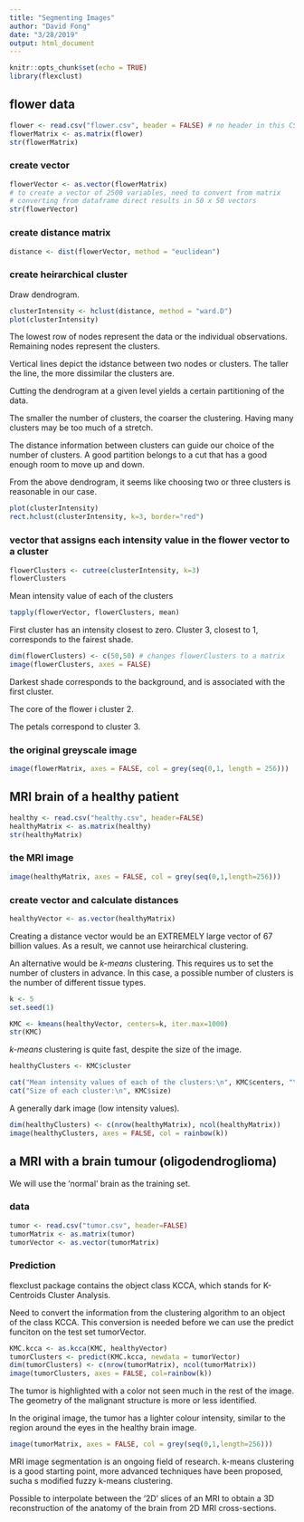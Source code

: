 ```yaml
---
title: "Segmenting Images"
author: "David Fong"
date: "3/28/2019"
output: html_document
---
```


```r
knitr::opts_chunk$set(echo = TRUE)
library(flexclust)
```

## flower data

```r
flower <- read.csv("flower.csv", header = FALSE) # no header in this CSV file
flowerMatrix <- as.matrix(flower)
str(flowerMatrix)
```

### create vector

```r
flowerVector <- as.vector(flowerMatrix)
# to create a vector of 2500 variables, need to convert from matrix
# converting from dataframe direct results in 50 x 50 vectors
str(flowerVector)
```

### create distance matrix

```r
distance <- dist(flowerVector, method = "euclidean")
```

### create heirarchical cluster

Draw dendrogram.

```r
clusterIntensity <- hclust(distance, method = "ward.D")
plot(clusterIntensity)
```

The lowest row of nodes represent the data or the individual observations.
Remaining nodes represent the clusters.

Vertical lines depict the idstance between two nodes or clusters.
The taller the line, the more dissimilar the clusters are.

Cutting the dendrogram at a given level yields a certain partitioning of the data.

The smaller the number of clusters, the coarser the clustering.
Having many clusters may be too much of a stretch.

The distance information between clusters can guide our choice of the number of clusters. A good partition belongs to a cut that has a good enough room to move up and down.

From the above dendrogram, it seems like choosing two or three clusters is reasonable in our case.

```r
plot(clusterIntensity)
rect.hclust(clusterIntensity, k=3, border="red")
```

### vector that assigns each intensity value in the flower vector to a cluster

```r
flowerClusters <- cutree(clusterIntensity, k=3)
flowerClusters
```

Mean intensity value of each of the clusters

```r
tapply(flowerVector, flowerClusters, mean)
```

First cluster has an intensity closest to zero. Cluster 3, closest to 1, corresponds to the fairest shade.

```r
dim(flowerClusters) <- c(50,50) # changes flowerClusters to a matrix
image(flowerClusters, axes = FALSE)
```

Darkest shade corresponds to the background, and is associated with the first cluster.

The core of the flower i cluster 2.

The petals correspond to cluster 3.

### the original greyscale image

```r
image(flowerMatrix, axes = FALSE, col = grey(seq(0,1, length = 256)))
```

## MRI brain of a healthy patient

```r
healthy <- read.csv("healthy.csv", header=FALSE)
healthyMatrix <- as.matrix(healthy)
str(healthyMatrix)
```

### the MRI image

```r
image(healthyMatrix, axes = FALSE, col = grey(seq(0,1,length=256)))
```

### create vector and calculate distances

```r
healthyVector <- as.vector(healthyMatrix)
```

Creating a distance vector would be an EXTREMELY large vector
of 67 billion values. As a result, we cannot use heirarchical clustering.

An alternative would be *k-means* clustering. This requires us to
set the number of clusters in advance. In this case, a possible number
of clusters is the number of different tissue types.

```r
k <- 5
set.seed(1)

KMC <- kmeans(healthyVector, centers=k, iter.max=1000)
str(KMC)
```

*k-means* clustering is quite fast, despite the size of the image.

```r
healthyClusters <- KMC$cluster

cat("Mean intensity values of each of the clusters:\n", KMC$centers, "\n")
cat("Size of each cluster:\n", KMC$size)
```

A generally dark image (low intensity values).

```r
dim(healthyClusters) <- c(nrow(healthyMatrix), ncol(healthyMatrix))
image(healthyClusters, axes = FALSE, col = rainbow(k))
```

## a MRI with a brain tumour (oligodendroglioma)

We will use the 'normal' brain as the training set.

### data

```r
tumor <- read.csv("tumor.csv", header=FALSE)
tumorMatrix <- as.matrix(tumor)
tumorVector <- as.vector(tumorMatrix)
```

### Prediction

flexclust package contains the object class KCCA, which stands for K-Centroids Cluster Analysis.

Need to convert the information from the clustering algorithm to an object of the class KCCA.
This conversion is needed before we can use the predict funciton on the test set tumorVector.

```r
KMC.kcca <- as.kcca(KMC, healthyVector)
tumorClusters <- predict(KMC.kcca, newdata = tumorVector)
dim(tumorClusters) <- c(nrow(tumorMatrix), ncol(tumorMatrix))
image(tumorClusters, axes = FALSE, col=rainbow(k))
```

The tumor is highlighted with a color not seen much in the rest of the image.
The geometry of the malignant structure is more or less identified.

In the original image, the tumor has a lighter colour intensity, similar to the
region around the eyes in the healthy brain image.

```r
image(tumorMatrix, axes = FALSE, col = grey(seq(0,1,length=256)))
```

MRI image segmentation is an ongoing field of research. k-means clustering is a 
good starting point, more advanced techniques have been proposed, sucha s modified
fuzzy k-means clustering.

Possible to interpolate between the '2D' slices of an MRI to obtain a 3D reconstruction
of the anatomy of the brain from 2D MRI cross-sections.